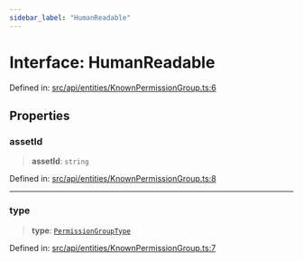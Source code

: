 ```yaml
---
sidebar_label: "HumanReadable"
---
```


# Interface: HumanReadable

Defined in: [src/api/entities/KnownPermissionGroup.ts:6](https://github.com/PolymeshAssociation/polymesh-sdk/blob/bee6a2fe7a8ce5db42a6982e793782182cde2153/src/api/entities/KnownPermissionGroup.ts#L6)

## Properties

### assetId

> **assetId**: `string`

Defined in: [src/api/entities/KnownPermissionGroup.ts:8](https://github.com/PolymeshAssociation/polymesh-sdk/blob/bee6a2fe7a8ce5db42a6982e793782182cde2153/src/api/entities/KnownPermissionGroup.ts#L8)

***

### type

> **type**: [`PermissionGroupType`](../../types/enumerations/PermissionGroupType.mdx)

Defined in: [src/api/entities/KnownPermissionGroup.ts:7](https://github.com/PolymeshAssociation/polymesh-sdk/blob/bee6a2fe7a8ce5db42a6982e793782182cde2153/src/api/entities/KnownPermissionGroup.ts#L7)
